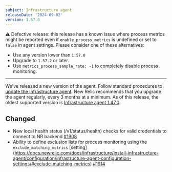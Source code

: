 ```yaml
---
subject: Infrastructure agent
releaseDate: '2024-09-02'
version: 1.57.0
---
```


⚠️ Defective release: this release has a known issue where process metrics might be reported even if `enable_process_metrics` is undefined or set to `false` in agent settings. Please consider one of these alternatives:
* Use any version lower than `1.57.0`
* Upgrade to `1.57.2` or later. 
* Use `metrics_process_sample_rate: -1` to completely disable process monitoring. 

---

We've released a new version of the agent. Follow standard procedures to [update the Infrastructure agent](https://docs.newrelic.com/docs/infrastructure/install-configure-manage-infrastructure/update-or-uninstall/update-infrastructure-agent).
New Relic recommends that you upgrade the agent regularly, every 3 months at a minimum. As of this release, the oldest supported version is [Infrastructure agent 1.47.0](https://docs.newrelic.com/docs/release-notes/infrastructure-release-notes/infrastructure-agent-release-notes/new-relic-infrastructure-agent-1470/).

## Changed

* New local health status (/v1/status/health) checks for valid credentials to connect to NR backend [#1908](https://github.com/newrelic/infrastructure-agent/pull/1908)
* Ability to define exclusion lists for process monitoring using the `exclude_matching_metrics` [setting] (https://docs.newrelic.com/docs/infrastructure/install-infrastructure-agent/configuration/infrastructure-agent-configuration-settings/#exclude-matching-metrics) [#1914](https://github.com/newrelic/infrastructure-agent/pull/1914)

